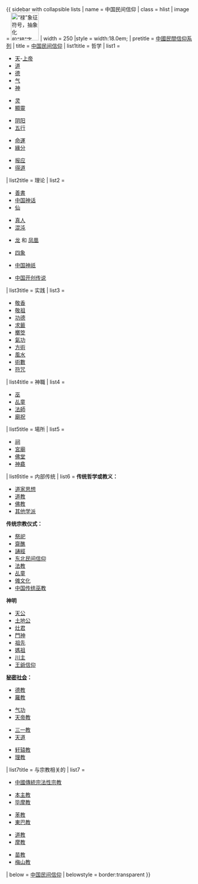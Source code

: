 {{ sidebar with collapsible lists
| name = 中国民间信仰
| class = hlist
| image = [[File:禄 lù or 子 zi symbol---red.svg|75px|“禄”象征符号，抽象化的“禄”字，意思是“繁荣”、“生产性”、“稳定性”、“坚定”，代表北斗七星的“天璣”，同样类似的还有印欧语的“卐”符号。禄的神明为禄神。]]
| width = 250
|style = width:18.0em;
| pretitle = [[:Category:中國民間信仰|中國民間信仰系列]]
| title = [[中国民间信仰]]
| list1title = 哲学
| list1 =
* [[天]]-[[上帝]]
* [[道]]
* [[德]]
* [[氣 (中國)|气]]
* [[神仙|神]]

* [[灵 (中国宗教)|灵]]
* [[顯靈]]

* [[阴阳]]
* [[五行]]

* [[命運]]
* [[緣分]]

* [[業|报应]]
* [[得道]]

| list2title = 理论
| list2 =
* [[善書]]
* [[中国神话]]
* [[神仙|仙]]

* [[真人]]
* [[混沌]]

* [[龙]] 和 [[凤凰]]

* [[四象]]

* [[:Category:中國神祇|中国神祇]]

* [[开天辟地 (中国神话)|中国开创传说]]


| list3title = 实践
| list3 =
* [[香#燒香的意義|敬香]]
* [[祭祀|敬祖]]
* [[功德]]
* [[求籤]]
* [[擲筊]]
* [[氣功]]
* [[神仙方术|方術]]
* [[風水]]
* [[術數]]
* [[符咒]]

| list4title = 神職
| list4 =
* [[師婆|巫]]
* [[乩童]]
* [[方士|法師]]
* [[廟祝]]

| list5title = 場所
| list5 =
* [[祠]]
* [[宮廟]]
* [[佛堂]]
* [[神龕]]


| list6title = 内部传统
| list6 =
'''传统哲学或教义：'''
* [[道家思想]]
* [[道教]]
* [[佛教]]
* [[中国哲学|其他学派]]

'''传统宗教仪式：'''
* [[祭祀]]
* [[齋醮]]
* [[誦經]]
* [[东北民间信仰]]
* [[法教]]
* [[乩童]]
* [[傩文化]]
* [[中国传统巫教]]

'''神明'''
* [[天公]]
* [[土地公]]
* [[灶君]]
* [[門神]]
* [[祖先]]
* [[媽祖]]
* [[川主]]
* [[王爺千歲信仰|王爺信仰]]

'''[[中國秘密宗教|秘密社会]]：'''
* [[德教]]
* [[羅教]]

* [[气功]]
* [[天帝教]]

* [[林兆恩|三一教]]
* [[天道]]

* [[轩辕教]]
* [[理教]]

| list7title = 与宗教相关的
| list7 =
* [[中國傳統宗法性宗教]]

* [[本主教]]
* [[毕摩教]]

* [[苯教]]
* [[東巴教]]

* [[道教]]
* [[摩教]]

* [[苗教]]
* [[梅山教]]

| below = [[Portal:中国民间信仰|中国民间信仰]]
| belowstyle = border:transparent
}}<noinclude>
{{documentation}}
</noinclude>